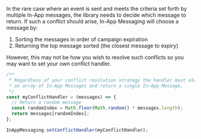 In the rare case where an event is sent and meets the criteria set forth by multiple In-App messages, the library needs to decide which message to return. If such a conflict should arise, In-App Messaging will choose a message by:

1. Sorting the messages in order of campaign expiration
2. Returning the top message sorted (the closest message to expiry)

However, this may not be how you wish to resolve such conflicts so you may want to set your own conflict handler.

```js
/**
 * Regardless of your conflict resolution strategy the handler must always accept
 * an array of In-App Messages and return a single In-App Message.
 */
const myConflictHandler = (messages) => {
  // Return a random message
  const randomIndex = Math.floor(Math.random() * messages.length);
  return messages[randomIndex];
};

InAppMessaging.setConflictHandler(myConflictHandler);
```
